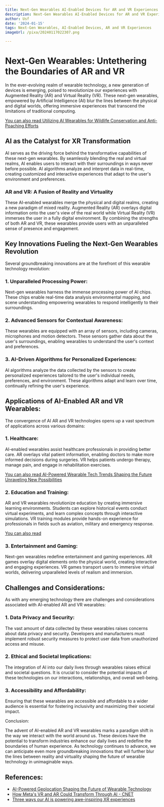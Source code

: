```yaml
---
title: Next-Gen Wearables AI-Enabled Devices for AR and VR Experiences
description: Next-Gen Wearables AI-Enabled Devices for AR and VR Experiences
author: Usf
date: '2024-01-15'
tags: Next-Gen Wearables, AI-Enabled Devices, AR and VR Experiences
imageUrl: /pixa/20240117022307.png

---
```

# Next-Gen Wearables: Untethering the Boundaries of  AR and VR

In the ever-evolving realm of wearable technology, a new generation  of devices is emerging, poised to revolutionize our experiences with  Augmented Reality (AR) and Virtual  Reality (VR). These next-gen wearables, empowered by Artificial Intelligence (AI) blur the lines between the physical and  digital worlds, offering  immersive experiences that  transcend the limitations of traditional computing.

[You can also read Utilizing AI Wearables for Wildlife Conservation and Anti-Poaching Efforts](Utilizing%20AI%20Wearables%20for%20Wildlife%20Conservation%20and%20Anti-Poaching%20Efforts)


## AI as  the Catalyst  for XR Transformation

AI serves  as  the  driving  force behind the transformative capabilities of  these  next-gen wearables.  By seamlessly blending the real and  virtual realms, AI enables users to interact with their surroundings in ways  never before possible. AI algorithms analyze and interpret data in real-time, creating customized and interactive  experiences that adapt to the user's environment and preferences.

### AR and VR:  A  Fusion of Reality and Virtuality

These AI-enabled  wearables merge the physical and digital realms,  creating a new paradigm of mixed reality. Augmented Reality (AR) overlays digital information onto the user's view of the real world while Virtual Reality (VR) immerses the user in a fully digital environment. By combining the strengths of both AR and VR, these  wearables provide users with an unparalleled sense of presence and engagement.

## Key Innovations Fueling the Next-Gen  Wearables Revolution

Several groundbreaking innovations are  at the forefront of this wearable technology revolution:

### 1. Unparalleled Processing Power:

Next-gen wearables harness the  immense processing  power of AI chips. These chips enable real-time  data analysis  environmental mapping, and scene understanding empowering wearables to  respond intelligently to their surroundings.

###  2. Advanced Sensors  for Contextual Awareness:

These wearables are equipped with an  array of sensors, including cameras, microphones and motion detectors. These sensors gather data about the user's surroundings,  enabling wearables  to understand the user's context and preferences.

### 3. AI-Driven Algorithms for Personalized Experiences:

AI algorithms analyze the data collected by the sensors to create personalized experiences tailored to the user's individual  needs, preferences, and environment. These algorithms adapt and learn over time, continually  refining the user's experience.

## Applications of AI-Enabled AR  and VR Wearables:

The convergence  of AI AR  and  VR technologies opens up a vast spectrum of applications across various domains:

### 1. Healthcare:

AI-enabled wearables assist healthcare professionals in providing better care. AR overlays vital patient information, enabling doctors to make  more informed decisions during surgeries. VR helps patients undergo therapy, manage pain, and engage in rehabilitation exercises.

[You can also read AI-Powered Wearable Tech Trends Shaping the Future Unraveling  New Possibilities](AI-Powered%20Wearable%20Tech%20Trends%20Shaping%20the%20Future%20Unraveling%20New%20Possibilities)


### 2. Education and  Training:

AR and VR wearables revolutionize education by creating  immersive learning  environments. Students  can explore historical events conduct virtual experiments, and learn complex concepts through interactive simulations. VR training modules provide hands-on experience for professionals in fields such as aviation, military and emergency response.

[You can also read ]()


### 3. Entertainment and Gaming:

Next-gen wearables redefine entertainment and gaming experiences. AR games overlay digital elements onto  the physical world, creating interactive and engaging experiences. VR games transport users to immersive virtual worlds, delivering unparalleled levels of realism and immersion.

## Challenges and Considerations:

As with any emerging technology there  are challenges  and  considerations associated with AI-enabled AR and VR  wearables:

###  1. Data Privacy and Security:

The vast amount of data collected by these wearables raises concerns about data privacy and security. Developers and manufacturers must implement robust security measures to protect user data  from  unauthorized access and misuse.

### 2.  Ethical and Societal  Implications:

The integration of AI  into our daily lives through wearables raises ethical and societal questions. It is crucial to  consider the potential impacts of  these technologies on our interactions, relationships, and overall well-being.

### 3. Accessibility and Affordability:

Ensuring that these  wearables are accessible and  affordable to a wider  audience is essential for fostering inclusivity and maximizing their societal impact.

Conclusion:

The advent of AI-enabled AR and VR wearables marks a  paradigm shift in the way  we interact with the world around us. These devices have the potential to transform industries enhance our daily lives and redefine the boundaries of human experience. As technology continues to  advance, we can anticipate even more groundbreaking innovations that will further blur  the lines between reality and virtuality shaping the future of wearable technology in unimaginable ways.

## References:
- [AI-Powered Geolocation Shaping the Future of Wearable Technology](https://utilitiesone.com/ai-powered-geolocation-shaping-the-future-of-wearable-technology)
- [How Meta's VR and AR Could Transform Through AI - CNET](https://www.cnet.com/tech/computing/how-metas-vr-and-ar-could-transform-through-ai/)
- [Three ways our AI is powering awe-inspiring XR experiences](https://www.qualcomm.com/news/onq/2023/05/three-ways-our-ai-is-powering-awe-inspiring-xr-experiences)
